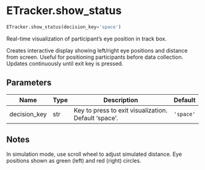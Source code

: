 # ETracker.show_status { #DeToX.ETracker.show_status }

```python
ETracker.show_status(decision_key='space')
```

Real-time visualization of participant's eye position in track box.

Creates interactive display showing left/right eye positions and distance
from screen. Useful for positioning participants before data collection.
Updates continuously until exit key is pressed.

## Parameters {.doc-section .doc-section-parameters}

| Name         | Type   | Description                                          | Default   |
|--------------|--------|------------------------------------------------------|-----------|
| decision_key | str    | Key to press to exit visualization. Default 'space'. | `'space'` |

## Notes {.doc-section .doc-section-notes}

In simulation mode, use scroll wheel to adjust simulated distance.
Eye positions shown as green (left) and red (right) circles.